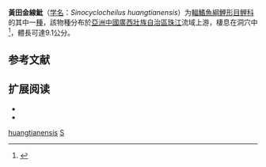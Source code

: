 {{noteTA
|T=zh-hans:黄田金线鲃;zh-hant:黃田金線魮;
|1=zh-hans:鲃;zh-hant:魮;
}}
{{Speciesbox
| name = 黃田金線魮
| status = NE
| status_system = IUCN3.1
| image = 
| genus = Sinocyclocheilus
| species = '''黄田金线鲃'''<br>'''''S.huangtianensis'''''
| authority = [[朱定贵|Zhu]], [[朱瑜|Zhu]], [[蓝家湖|Lan]], 2011
}}

'''黃田金線魮'''（[[学名|学名]]：''Sinocyclocheilus huangtianensis''）为[[輻鰭魚綱|輻鰭魚綱]][[鯉形目|鯉形目]][[鲤科|鲤科]]的其中一[[種|種]]，該物種分布於[[亞洲|亞洲]][[中國|中國]][[廣西壯族自治區|廣西壯族自治區]][[珠江|珠江]]流域上游，棲息在洞穴中<ref>{{zh-cn}}{{Cite journal|author=朱定贵；朱瑜；蓝家湖 |year=2011 |title=中国鲃亚科金线鲃属鱼类一新种——黄田金线鲃 (鲤形目：鲤科)|journal=[[动物学研究|动物学研究]] |volume=32 |issue=2 |pages=204–207|url= }}</ref>，體長可達9.1公分。

== 参考文献 ==
{{reflist}}

== 扩展阅读 ==
{{refbegin}}
*{{FishBase_species|genus=Sinocyclocheilus|species=huangtianensis|year=2011|month=12}}
*{{wikispecies-inline|Sinocyclocheilus huangtianensis|黃田金線魮}}
{{refend}}
{{Taxonbar|from=Q6409266}}

[[Category:金线鲃属|huangtianensis]]
[[Category:2011年描述的鱼类|S]]

{{鲤形目小作品}}